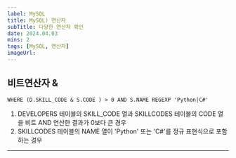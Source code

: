 ```yaml
---
label: MySQL
title: MySQL) 연산자
subTitle: 다양한 연산자 확인
date: 2024.04.03
mins: 2
tags: [MySQL, 연산자]
imageUrl:
---
```


## 비트연산자 &

```MySQL
WHERE (D.SKILL_CODE & S.CODE ) > 0 AND S.NAME REGEXP 'Python|C#'
```

1. DEVELOPERS 테이블의 SKILL_CODE 열과 SKILLCODES 테이블의 CODE 열을 비트 AND 연산한 결과가 0보다 큰 경우
2. SKILLCODES 테이블의 NAME 열이 'Python' 또는 'C#'를 정규 표현식으로 포함하는 경우
---
